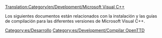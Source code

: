 [[Translation:Category/en/Development/Microsoft Visual C++]]


Los siguientes documentos están relacionados con la instalación y las guías de compilación para las diferentes versiones de Microsoft Visual C++.

{{en/Warning| Microsoft® Visual C++ en Windows® 9x no está soportado para crear binarios; usa MINGW/Cygwin/BuildOTTD en su lugar.}}

[[Category:es/Desarrollo]]
[[Category:es/Development/Compilar OpenTTD]]